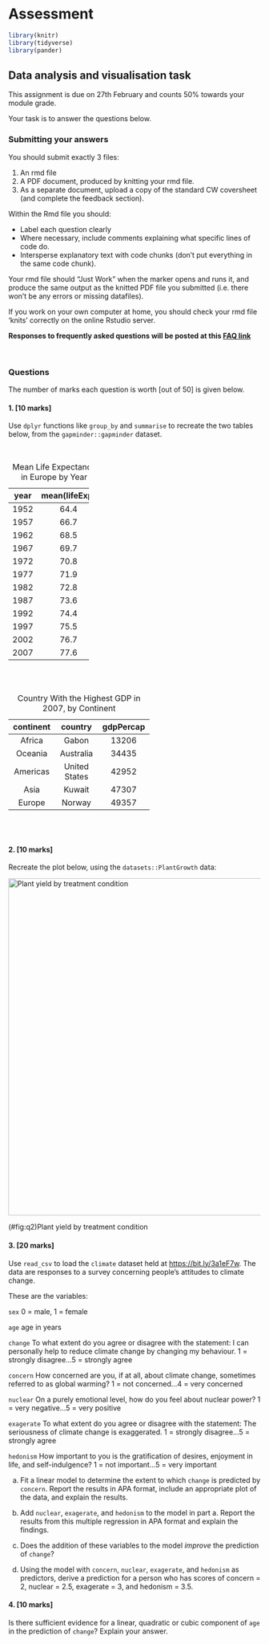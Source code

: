 # Assessment

```r
library(knitr)
library(tidyverse)
library(pander)
```



## Data analysis and visualisation task

This assignment is due on 27th February and counts 50% towards your module grade.

Your task is to answer the questions below.


### Submitting your answers

You should submit exactly 3 files:

1. An rmd file
2. A PDF document, produced by knitting your rmd file.
3. As a separate document, upload a copy of the standard CW coversheet (and complete the feedback section).


Within the Rmd file you should:

-   Label each question clearly
-   Where necessary, include comments explaining what specific lines of code do.
-   Intersperse explanatory text with code chunks (don't put everything in the same code chunk).

Your rmd file should "Just Work" when the marker opens and runs it, and produce the same output as
the knitted PDF file you submitted (i.e. there won't be any errors or missing datafiles).

If you work on your own computer at home, you should check your rmd file 'knits' correctly on the
online Rstudio server.

**Responses to frequently asked questions will be posted at this [FAQ link](#FAQ-assessment)**


\

### Questions

The number of marks each question is worth [out of 50] is given below.

#### 1. [10 marks]

Use `dplyr` functions like `group_by` and `summarise` to recreate the two tables below, from the `gapminder::gapminder` dataset.

\

----------------------
 year   mean(lifeExp) 
------ ---------------
 1952       64.4      

 1957       66.7      

 1962       68.5      

 1967       69.7      

 1972       70.8      

 1977       71.9      

 1982       72.8      

 1987       73.6      

 1992       74.4      

 1997       75.5      

 2002       76.7      

 2007       77.6      
----------------------

Table: Mean Life Expectancy in Europe by Year

\
\


---------------------------------------
 continent      country      gdpPercap 
----------- --------------- -----------
  Africa         Gabon         13206   

  Oceania      Australia       34435   

 Americas    United States     42952   

   Asia         Kuwait         47307   

  Europe        Norway         49357   
---------------------------------------

Table: Country With the Highest GDP in 2007, by Continent

\
\


#### 2. [10 marks]

Recreate the plot below, using the `datasets::PlantGrowth` data:


<div class="figure">
<img src="https://bit.ly/3al19eS" alt="Plant yield by treatment condition" width="672" />
<p class="caption">(\#fig:q2)Plant yield by treatment condition</p>
</div>



#### 3. [20 marks]

Use `read_csv` to load the `climate` dataset held at <https://bit.ly/3a1eF7w>. The data are responses to a survey concerning people's attitudes to climate change.



:::{.tip}

These are the variables:

`sex`  0 = male, 1 = female

`age`  age in years

`change`  To what extent do you agree or disagree with the statement: I can personally help to reduce climate change by changing my behaviour. 1 = strongly disagree...5 = strongly agree

`concern`  How concerned are you, if at all, about climate change, sometimes referred to as global warming? 1 = not concerned...4 = very concerned

`nuclear`  On a purely emotional level, how do you feel about nuclear power? 1 = very negative...5 = very positive

`exagerate`  To what extent do you agree or disagree with the statement: The seriousness of climate change is exaggerated. 1 = strongly disagree...5 = strongly agree

`hedonism`  How important to you is the gratification of desires, enjoyment in life, and self-indulgence? 1 = not important...5 = very important

:::


a. Fit a linear model to determine the extent to which `change` is predicted by  `concern`. Report the results in APA format, include an appropriate plot of the data, and explain the results.

b. Add  `nuclear`, `exagerate`, and `hedonism` to the model in part a. Report the results from this multiple regression in APA format and explain the findings. 

c. Does the addition of these variables to the model _improve_ the prediction of `change`? 

d. Using the model with `concern`, `nuclear`, `exagerate`, and `hedonism` as predictors, derive a prediction for a person who has scores of concern = 2, nuclear = 2.5, exagerate = 3, and hedonism = 3.5. 


#### 4. [10 marks]

Is there sufficient evidence for a linear, quadratic or cubic component of `age` in the prediction of `change`? Explain your answer.




